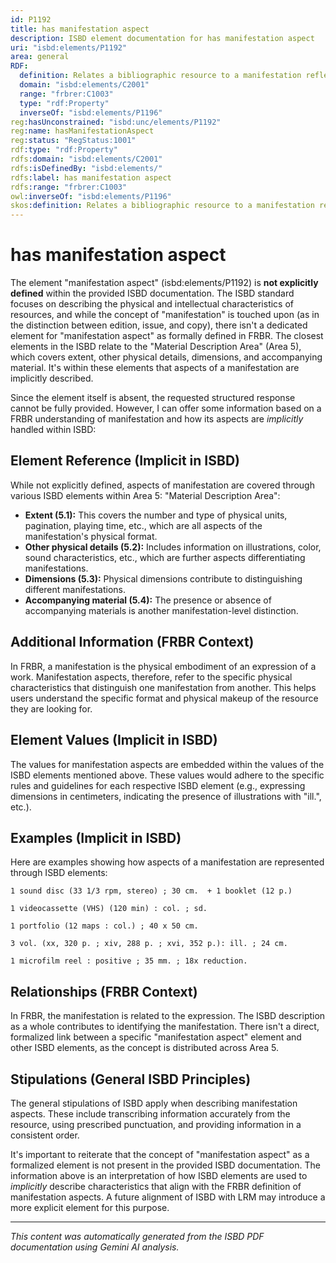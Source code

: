 ```yaml
---
id: P1192
title: has manifestation aspect
description: ISBD element documentation for has manifestation aspect
uri: "isbd:elements/P1192"
area: general
RDF:
  definition: Relates a bibliographic resource to a manifestation reflected in it.
  domain: "isbd:elements/C2001"
  range: "frbrer:C1003"
  type: "rdf:Property"
  inverseOf: "isbd:elements/P1196"
reg:hasUnconstrained: "isbd:unc/elements/P1192"
reg:name: hasManifestationAspect
reg:status: "RegStatus:1001"
rdf:type: "rdf:Property"
rdfs:domain: "isbd:elements/C2001"
rdfs:isDefinedBy: "isbd:elements/"
rdfs:label: has manifestation aspect
rdfs:range: "frbrer:C1003"
owl:inverseOf: "isbd:elements/P1196"
skos:definition: Relates a bibliographic resource to a manifestation reflected in it.
---
```

# has manifestation aspect

The element "manifestation aspect" (isbd:elements/P1192) is **not explicitly defined** within the provided ISBD documentation. The ISBD standard focuses on describing the physical and intellectual characteristics of resources, and while the concept of "manifestation" is touched upon (as in the distinction between edition, issue, and copy), there isn't a dedicated element for "manifestation aspect" as formally defined in FRBR.  The closest elements in the ISBD relate to the "Material Description Area" (Area 5), which covers extent, other physical details, dimensions, and accompanying material. It's within these elements that aspects of a manifestation are implicitly described.

Since the element itself is absent, the requested structured response cannot be fully provided.  However, I can offer some information based on a FRBR understanding of manifestation and how its aspects are *implicitly* handled within ISBD:

##  Element Reference (Implicit in ISBD)

While not explicitly defined, aspects of manifestation are covered through various ISBD elements within Area 5: "Material Description Area":

* **Extent (5.1):**  This covers the number and type of physical units, pagination, playing time, etc., which are all aspects of the manifestation's physical format.
* **Other physical details (5.2):**  Includes information on illustrations, color, sound characteristics, etc., which are further aspects differentiating manifestations.
* **Dimensions (5.3):** Physical dimensions contribute to distinguishing different manifestations.
* **Accompanying material (5.4):** The presence or absence of accompanying materials is another manifestation-level distinction.

## Additional Information (FRBR Context)

In FRBR, a manifestation is the physical embodiment of an expression of a work. Manifestation aspects, therefore, refer to the specific physical characteristics that distinguish one manifestation from another.  This helps users understand the specific format and physical makeup of the resource they are looking for.


## Element Values (Implicit in ISBD)

The values for manifestation aspects are embedded within the values of the ISBD elements mentioned above. These values would adhere to the specific rules and guidelines for each respective ISBD element (e.g., expressing dimensions in centimeters, indicating the presence of illustrations with "ill.", etc.).


## Examples (Implicit in ISBD)

Here are examples showing how aspects of a manifestation are represented through ISBD elements:

```
1 sound disc (33 1/3 rpm, stereo) ; 30 cm.  + 1 booklet (12 p.)
```

```
1 videocassette (VHS) (120 min) : col. ; sd.
```


```
1 portfolio (12 maps : col.) ; 40 x 50 cm.
```

```
3 vol. (xx, 320 p. ; xiv, 288 p. ; xvi, 352 p.): ill. ; 24 cm.
```

```
1 microfilm reel : positive ; 35 mm. ; 18x reduction.
```

## Relationships (FRBR Context)

In FRBR, the manifestation is related to the expression.  The ISBD description as a whole contributes to identifying the manifestation.  There isn't a direct, formalized link between a specific "manifestation aspect" element and other ISBD elements, as the concept is distributed across Area 5.


## Stipulations (General ISBD Principles)

The general stipulations of ISBD apply when describing manifestation aspects. These include transcribing information accurately from the resource, using prescribed punctuation, and providing information in a consistent order.


It's important to reiterate that the concept of "manifestation aspect" as a formalized element is not present in the provided ISBD documentation. The information above is an interpretation of how ISBD elements are used to *implicitly* describe characteristics that align with the FRBR definition of manifestation aspects.  A future alignment of ISBD with LRM may introduce a more explicit element for this purpose.


---

*This content was automatically generated from the ISBD PDF documentation using Gemini AI analysis.*
